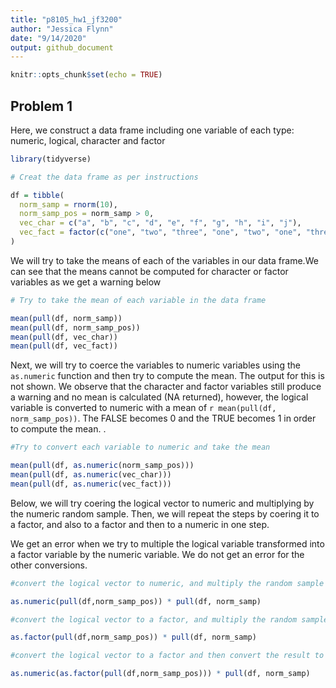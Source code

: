 ```yaml
---
title: "p8105_hw1_jf3200"
author: "Jessica Flynn"
date: "9/14/2020"
output: github_document
---
```


```r
knitr::opts_chunk$set(echo = TRUE)
```

## Problem 1 

Here, we construct a data frame including one variable of each type: numeric, logical, character and factor

```r
library(tidyverse)

# Creat the data frame as per instructions

df = tibble(
  norm_samp = rnorm(10),
  norm_samp_pos = norm_samp > 0,
  vec_char = c("a", "b", "c", "d", "e", "f", "g", "h", "i", "j"),
  vec_fact = factor(c("one", "two", "three", "one", "two", "one", "three", "three", "two", "one"))
)
```


We will try to take the means of each of the variables in our data frame.We can see that the means cannot be computed for character or factor variables as we get a warning below

```r

# Try to take the mean of each variable in the data frame

mean(pull(df, norm_samp))
mean(pull(df, norm_samp_pos))
mean(pull(df, vec_char))
mean(pull(df, vec_fact))

```

Next, we will try to coerce the variables to numeric variables using the `as.numeric` function and then try to compute the mean. The output for this is not shown. We observe that the character and factor variables still produce a warning and no mean is calculated (NA returned), however, the logical variable is converted to numeric with a mean of `r mean(pull(df, norm_samp_pos))`. The FALSE becomes 0 and the TRUE becomes 1 in order to compute the mean.  . 

```r

#Try to convert each variable to numeric and take the mean

mean(pull(df, as.numeric(norm_samp_pos)))
mean(pull(df, as.numeric(vec_char)))
mean(pull(df, as.numeric(vec_fact)))


```


Below, we will try coering the logical vector to numeric and multiplying by the numeric random sample. Then, we will repeat the steps by coering it to a factor, and also to a factor and then to a numeric in one step. 

We get an error when we try to multiple the logical variable transformed into a factor variable by the numeric variable. We do not get an error for the other conversions. 

```r
#convert the logical vector to numeric, and multiply the random sample by the result

as.numeric(pull(df,norm_samp_pos)) * pull(df, norm_samp)

#convert the logical vector to a factor, and multiply the random sample by the result

as.factor(pull(df,norm_samp_pos)) * pull(df, norm_samp)

#convert the logical vector to a factor and then convert the result to numeric, and multiply the random sample by the result

as.numeric(as.factor(pull(df,norm_samp_pos))) * pull(df, norm_samp)

```

